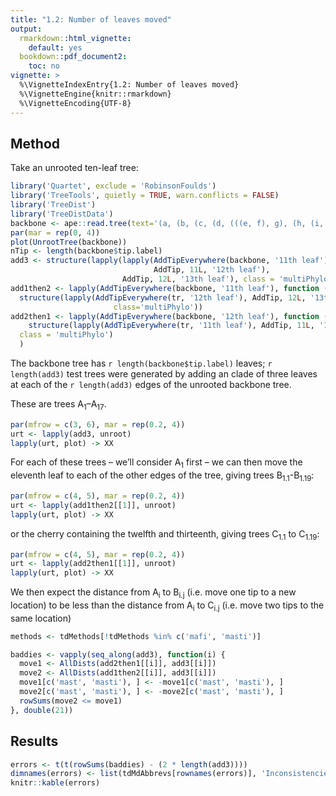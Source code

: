 ```yaml
---
title: "1.2: Number of leaves moved"
output: 
  rmarkdown::html_vignette:
    default: yes
  bookdown::pdf_document2:
    toc: no
vignette: >
  %\VignetteIndexEntry{1.2: Number of leaves moved}
  %\VignetteEngine{knitr::rmarkdown}
  %\VignetteEncoding{UTF-8}
---
```


## Method

Take an unrooted ten-leaf tree:
```R
library('Quartet', exclude = 'RobinsonFoulds')
library('TreeTools', quietly = TRUE, warn.conflicts = FALSE)
library('TreeDist')
library('TreeDistData')
backbone <- ape::read.tree(text='(a, (b, (c, (d, (((e, f), g), (h, (i, j)))))));')
par(mar = rep(0, 4))
plot(UnrootTree(backbone))
nTip <- length(backbone$tip.label)
add3 <- structure(lapply(lapply(AddTipEverywhere(backbone, '11th leaf'),
                                AddTip, 11L, '12th leaf'),
                         AddTip, 12L, '13th leaf'), class = 'multiPhylo')
add1then2 <- lapply(AddTipEverywhere(backbone, '11th leaf'), function (tr) 
  structure(lapply(AddTipEverywhere(tr, '12th leaf'), AddTip, 12L, '13th leaf'),
                       class='multiPhylo')) 
add2then1 <- lapply(AddTipEverywhere(backbone, '12th leaf'), function (tr)
    structure(lapply(AddTipEverywhere(tr, '11th leaf'), AddTip, 11L, '13th leaf'),
  class = 'multiPhylo')
  )
```

The backbone tree has `r length(backbone$tip.label)` leaves;
`r length(add3)` test trees were generated by adding an clade of three 
leaves at each of the `r length(add3)` edges of the unrooted backbone tree.

These are trees A<sub>1</sub>--A<sub>17</sub>.

```r
par(mfrow = c(3, 6), mar = rep(0.2, 4))
urt <- lapply(add3, unroot)
lapply(urt, plot) -> XX
```

For each of these trees -- we'll consider A<sub>1</sub> first -- we can then move 
the eleventh leaf to each of the other edges of the tree, giving trees 
B<sub>1.1</sub>-B<sub>1.19</sub>:

```r
par(mfrow = c(4, 5), mar = rep(0.2, 4))
urt <- lapply(add1then2[[1]], unroot)
lapply(urt, plot) -> XX
```

or the cherry containing the twelfth and thirteenth, giving trees 
C<sub>1.1</sub> to C<sub>1.19</sub>:

```r
par(mfrow = c(4, 5), mar = rep(0.2, 4))
urt <- lapply(add2then1[[1]], unroot)
lapply(urt, plot) -> XX
```

We then expect the distance from A<sub>i</sub> to B<sub>i.j</sub>
(i.e. move one tip to a new location)
to be less than the distance from A<sub>i</sub> to C<sub>i.j</sub>
(i.e. move two tips to the same location)

```r
methods <- tdMethods[!tdMethods %in% c('mafi', 'masti')]

baddies <- vapply(seq_along(add3), function(i) {
  move1 <- AllDists(add2then1[[i]], add3[[i]])
  move2 <- AllDists(add1then2[[i]], add3[[i]])
  move1[c('mast', 'masti'), ] <- -move1[c('mast', 'masti'), ]
  move2[c('mast', 'masti'), ] <- -move2[c('mast', 'masti'), ]
  rowSums(move2 <= move1)
}, double(21))
```

## Results

```r
errors <- t(t(rowSums(baddies) - (2 * length(add3))))
dimnames(errors) <- list(tdMdAbbrevs[rownames(errors)], 'Inconsistencies')
knitr::kable(errors)
```
